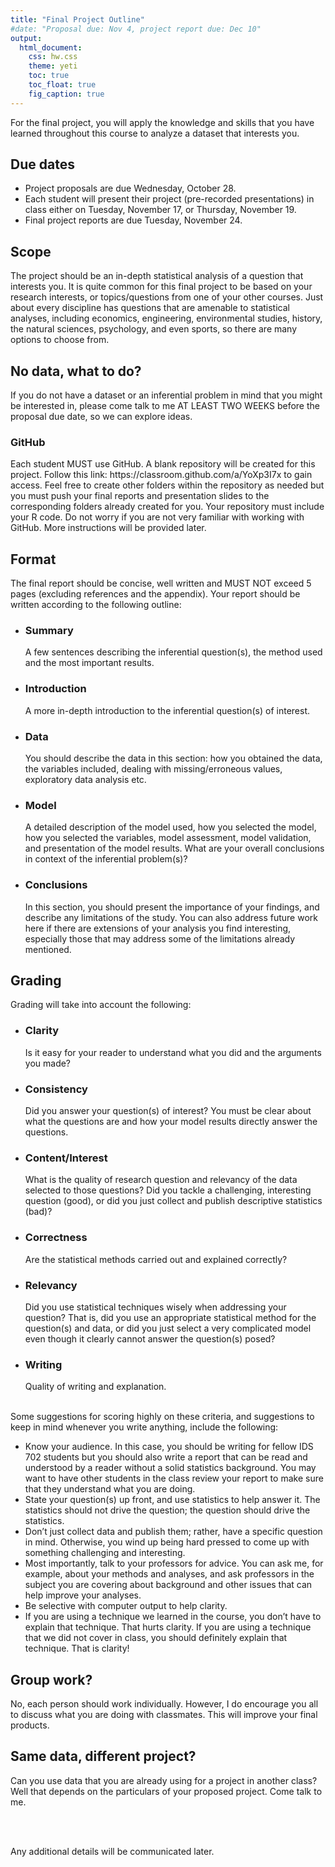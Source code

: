 ```yaml
---
title: "Final Project Outline"
#date: "Proposal due: Nov 4, project report due: Dec 10"
output: 
  html_document: 
    css: hw.css
    theme: yeti
    toc: true
    toc_float: true
    fig_caption: true
---
```


<!-- </br> -->

<!-- <div style= "float:right;position: relative; margin-left: 20px"> -->
<!-- ```{r setup, echo=FALSE, fig.align="right"} -->
<!-- knitr::include_graphics("img/laptop-3190194_1920.jpg") -->
<!-- ``` -->
<!-- </div> -->

<!-- </br> </br> </br> -->

For the final project, you will apply the knowledge and skills that you have learned throughout this course to analyze a dataset that interests you.

## Due dates

- Project proposals are due Wednesday, October 28.
- Each student will present their project (pre-recorded presentations) in class either on Tuesday, November 17, or Thursday, November 19.
- Final project reports are due Tuesday, November 24.


## Scope

The project should be an in-depth statistical analysis of a question that interests you. It is quite common for this final project to be based on your research interests, or topics/questions from one of your other courses. Just about every discipline has questions that are amenable to statistical analyses, including economics, engineering, environmental studies, history, the natural sciences, psychology, and even sports, so there are many options to choose from.


## No data, what to do?

If you do not have a dataset or an inferential problem in mind that you might be interested in, please come talk to me AT LEAST TWO WEEKS before the proposal due date, so we can explore ideas.


### GitHub

Each student MUST use GitHub. A blank repository will be created for this project. Follow this link: https://classroom.github.com/a/YoXp3I7x to gain access. Feel free to create other folders within the repository as needed but you must push your final reports and presentation slides to the corresponding folders already created for you. Your repository must include your R code. Do not worry if you are not very familiar with working with GitHub. More instructions will be provided later.

## Format

The final report should be concise, well written and MUST NOT exceed 5 pages (excluding references and the appendix). Your report should be written according to the following outline:

- ### Summary  
A few sentences describing the inferential question(s), the method used and the most important results.

- ### Introduction
A more in-depth introduction to the inferential question(s) of interest. 

- ### Data  
You should describe the data in this section: how you obtained the data, the variables included, dealing with missing/erroneous values, exploratory data analysis etc. 

- ### Model
A detailed description of the model used, how you selected the model, how you selected the variables, model assessment, model validation, and presentation of the model results. What are your overall conclusions in context of the inferential problem(s)?

- ### Conclusions
In this section, you should present the importance of your findings, and describe any limitations of the study. You can also address future work here if there are extensions of your analysis you find interesting, especially those that may address some of the limitations already mentioned.


## Grading

Grading will take into account the following:

- ### Clarity  
Is it easy for your reader to understand what you did and the arguments you made?

- ### Consistency   
Did you answer your question(s) of interest? You must be clear about what the questions are and how your model results directly answer the questions.

- ### Content/Interest
What is the quality of research question and relevancy of the data selected to those questions? Did you tackle a challenging, interesting question (good), or did you just collect and publish descriptive statistics (bad)?

- ### Correctness  
Are the statistical methods carried out and explained correctly? 

- ### Relevancy  
Did you use statistical techniques wisely when addressing your question? That is, did you use an appropriate statistical method for the question(s) and data, or did you just select a very complicated model even though it clearly cannot answer the question(s) posed?

- ### Writing  
Quality of writing and explanation.


</br>
Some suggestions for scoring highly on these criteria, and suggestions to keep in mind whenever you write anything, include the following:

  + Know your audience. In this case, you should be writing for fellow IDS 702 students but you should also write a report that can be read and understood by a reader without a solid statistics background. You may want to have other students in the class review your report to make sure that they understand what you are doing.
  + State your question(s) up front, and use statistics to help answer it. The statistics should not drive the question; the question should drive the statistics.
  + Don’t just collect data and publish them; rather, have a specific question in mind. Otherwise, you wind up being hard pressed to come up with something challenging and interesting.
  + Most importantly, talk to your professors for advice. You can ask me, for example, about your methods and analyses, and ask professors in the subject you are covering about background and other issues that can help improve your analyses.
  + Be selective with computer output to help clarity.
  + If you are using a technique we learned in the course, you don’t have to explain that technique. That hurts clarity. If you are using a technique that we did not cover in class, you should definitely explain that technique. That is clarity!


## Group work?

No, each person should work individually. However, I do encourage you all to discuss what you are doing with classmates. This will improve your final products.


## Same data, different project?

Can you use data that you are already using for a project in another class? Well that depends on the particulars of your proposed project. Come talk to me.

</br> </br>

Any additional details will be communicated later.


